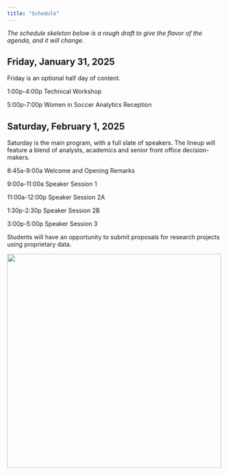 ```yaml
---
title: "Schedule"
---
```


*The schedule skeleton below is a rough draft to give the flavor of the agenda, and it will change.*

## Friday, January 31, 2025

Friday is an optional half day of content.

1:00p-4:00p Technical Workshop

5:00p-7:00p Women in Soccer Analytics Reception

## Saturday, February 1, 2025

Saturday is the main program, with a full slate of speakers. The lineup will feature a blend of analysts, academics and senior front office decision-makers.

8:45a-9:00a Welcome and Opening Remarks

9:00a-11:00a Speaker Session 1

11:00a-12:00p Speaker Session 2A

1:30p-2:30p Speaker Session 2B

3:00p-5:00p Speaker Session 3

Students will have an opportunity to submit proposals for research projects using proprietary data.

[![](assets/rice.png){width=500 fig-align="center"}](https://sport.rice.edu/sport-analytics-major){target="_blank"}
